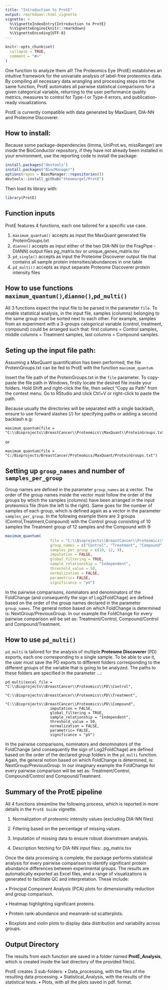 ```yaml
---
title: "Introduction to ProtE"
output: rmarkdown::html_vignette
vignette: >
  %\VignetteIndexEntry{Introduction to ProtE}
  %\VignetteEngine{knitr::rmarkdown}
  %\VignetteEncoding{UTF-8}
---
```


```r
knitr::opts_chunk$set(
  collapse = TRUE,
  comment = "#>"
)
```

One function to analyze them all! The Proteomics Eye (ProtE) establishes an intuitive framework for the univariate analysis of label-free proteomics data. By compiling all necessary data wrangling and processing steps into the same function, ProtE automates all pairwise statistical comparisons for a given categorical variable, returning to the user performance quality metrics, measures to control for Type-I or Type-II errors, and publication-ready visualizations. 

ProtE is currently compatible with data generated by MaxQuant, DIA-NN and Proteome Discoverer.

## How to install: 

Because some package-dependencies (limma, UniProt.ws, missRanger) are inside the BioConductor repository, if they have not already been installed in your environment, use the reporting code to install the package:
```r
install.packages("devtools")
install.packages("BiocManager")
options(repos = BiocManager::repositories())
devtools::install_github("theomargel/ProtE")
```

Then load its library with:

```r
library(ProtE)
```

## Function inputs

ProtE features 4 functions, each one tailored for a specific use case.

1.  ```maximum_quantum()``` accepts as input the MaxQuant generated file ProteinGroups.txt
2.  ```dianno()``` accepts as input either of the two DIA-NN (or the FragPipe - DIANN) output files pg_matrix.tsv or unique_genes_matrix.tsv
3.  ```pd_single()``` accepts as input the Proteome Discoverer output file that contains all sample protein intensities/abundances in one table
4.  ```pd_multi()``` accepts as input separate Proteome Discoverer protein intensity files

 
## How to use functions `maximum_quantum()`,`dianno()`,`pd_multi()`
All 3 functions expect the input file to be parsed in the parameter ```file```. To enable statistical analysis, in the input file, samples (columns) belonging to the same group must be sorted next to each other. For example, samples from an experiment with a 3-groups categorical variable (control, treatment, compound) could be arranged such that: first columns = Control samples, middle columns = Treatment samples, last columns = Compound samples.

## Seting up the input file path:
Assuming a MaxQuant quantification has been performed, the file ProteinGroups.txt can be fed to ProtE with the function `maximum_quantum`. 

Insert the file path of the ProteinGroups.txt in the ```file``` parameter. To copy-paste the file path in Windows, firstly locate the desired file inside your folders. Hold Shift and right-click the file, then select "Copy as Path" from the context menu. Go to RStudio and click Ctrl+V or right-click to paste the path. 

Because usually the directories will be separated with a single backlash, ensure to use forward slashes (/) for specifying paths or adding a second backlash
e.g:
```
maximum_quantum(file = "C:\\Bioprojects\\BreastCancer\\Proteomics\\MaxQuant\\ProteinGroups.txt")
```
or 
```
maximum_quantum(file = "C:/Bioprojects/BreastCancer/Proteomics/MaxQuant/ProteinGroups.txt")
```

## Setting up `group_names` and number of `samples_per_group`
Group names are defined in the parameter ```group_names``` as a vector. The order of the group names inside the vector must follow the order of the groups by which the samples (columns) have been arranged in the input proteomics file (from the left to the right). Same goes for the number of samples of each group, which is defined again as a vector in the parameter ```samples_per_group```. In the following example there are 3 groups (Control,Treatment,Compound) with the Control group consisting of 10 samples the Treatment group of 12 samples and the Compound with 9:

```r

maximum_quantum(
                    file = "C:\\Bioprojects\\BreastCancer\\Proteomics\\MaxQuant\\ProteinGroups.txt",
                    group_names = c("Control", "Treatment", "Compound"),
                    samples_per_group = c(10, 12, 9),
                    imputation = FALSE,
                    global_filtering = TRUE,
                    sample_relationship = "Independent",
                    threshold_value = 50,
                    normalization = FALSE,
                    parametric= FALSE,
                    significance = "pV")
```

In the pairwise comparisons, nominators and denominators of the FoldChange (and consequently the sign of Log2FoldChage) are defined based on the order of the group names declared in the parameter ```group_names```. The general notion based on which FoldChange is determined is: NextGroup/PreviousGroup. 
In our example the FoldChange for every pairwise comparison will be set as: Treatment/Control, Compound/Control and Compound/Treatment.


## How to use `pd_multi()`

```pd_multi``` is tailored for the analysis of multiple **Proteome Discoverer** (PD) exports, each one corresponding to a single sample. To be able to use it, the user must save the PD exports to different folders corresponding to the different groups of the variable that is going to be analyzed. The paths to these folders are specified in the parameter ...:

```
pd_multi(excel_file = "C:\\Bioprojects\\BreastCancer\\Proteomics\\PD\\Control",
                       "C:\\Bioprojects\\BreastCancer\\Proteomics\\PD\\Treatment",
                       "C:\\Bioprojects\\BreastCancer\\Proteomics\\PD\\Compound",
                    imputation = FALSE,
                    global_filtering = TRUE,
                    sample_relationship = "Independent",
                    threshold_value = 50,
                    normalization = FALSE,
                    parametric= FALSE,
                    significance = "pV")
```
In the pairwise comparisons, nominators and denominators of the FoldChange (and consequently the sign of Log2FoldChage) are defined based on the order of the declared group folders in the ```pd_multi``` function. Again, the general notion based on which FoldChange is determined, is: NextGroup/PreviousGroup. In our imaginary example the FoldChange for every pairwise comparison will be set as: Treatment/Control, Compound/Control and Compound/Treatment.

## Summary of the ProtE pipeline
All 4 functions streamline the following process, which is reported in more details in the `ProtE Guide` vignette. 

1.	Normalization of proteomic intensity values (excluding DIA-NN files)

2.	Filtering based on the percentage of missing values.

3.	Imputation of missing data to ensure robust downstream analysis.

4.  Description fetching for DIA-NN input files: .pg_matrix.tsv 

Once the data processing is complete, the package performs statistical analysis for every pairwise comparison to identify significant protein abundance differences between experimental groups. The results are automatically exported as Excel files, and a range of visualizations is generated to facilitate QC and interpretation. These include:

•	Principal Component Analysis (PCA) plots for dimensionality reduction and group comparison.

•	Heatmap highlighting significant proteins.

•	Protein rank-abundance  and meanrank-sd scatterplots.

•	Boxplots and violin plots to display data distribution and variability across groups.



## Output Directory

The results from each function are saved in a folder named **ProtE_Analysis**, which is created inside the last directory of the provided file(s).

ProtE creates 3 sub-folders:
• Data_processing, with the files of the resulting data processing.
• Statistical_Analysis, with the  results of the statistical tests.
• Plots, with all the plots saved in pdf. format.



